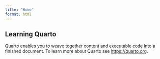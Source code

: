 ```yaml
---
title: "Home"
format: html
---
```


## Learning Quarto

Quarto enables you to weave together content and executable code into a finished document. To learn more about Quarto see <https://quarto.org>.
